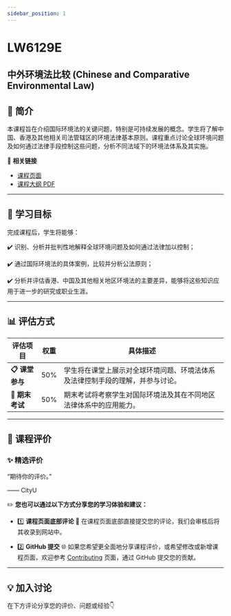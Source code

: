 ```yaml
---
sidebar_position: 1
---
```


# LW6129E
## 中外环境法比较 (Chinese and Comparative Environmental Law)

## **📘 简介**
本课程旨在介绍国际环境法的关键问题，特别是可持续发展的概念。学生将了解中国、香港及其他相关司法管辖区的环境法律基本原则。课程重点讨论全球环境问题及如何通过法律手段控制这些问题，分析不同法域下的环境法体系及其实施。

🔗 **相关链接**
- [课程页面](https://www.cityu.edu.hk/catalogue/pg/202425/course/LW6129E.htm)
- [课程大纲 PDF](https://www.cityu.edu.hk/catalogue/pg/202425/course/LW6129E.pdf)

---

## **🎯 学习目标**

完成课程后，学生将能够：

✔️ 识别、分析并批判性地解释全球环境问题及如何通过法律加以控制；

✔️ 通过国际环境法的具体案例，比较并分析公法原则；

✔️ 分析并评估香港、中国及其他相关地区环境法的主要差异，能够将这些知识应用于进一步的研究或职业生涯。

---

## **📊 评估方式**

| **评估项目**          | **权重** | **具体描述**                                                                                       |
|----------------------|---------|---------------------------------------------------------------------------------------------------|
| **📋 课堂参与**       | 50%     | 学生将在课堂上展示对全球环境问题、环境法体系及法律控制手段的理解，并参与讨论。                    |
| **📂 期末考试**       | 50%     | 期末考试将考察学生对国际环境法及其在不同地区法律体系中的应用能力。                                |

---

## **💬 课程评价**

### ✨ **精选评价**
<div className={commentStyles.commentBox}>
    <p className={commentStyles.commentText}>
        “期待你的评价。”
    </p>
    <p className={commentStyles.commentAuthor}>—— CityU</p>
</div>

✏️ **您也可以通过以下方式分享您的学习体验和建议：**

- 1️⃣ **课程页面底部评论**
💬 在课程页面底部直接提交您的评论，我们会审核后将其收录到网站中。

- 2️⃣ **GitHub 提交**
🌐 如果您希望更全面地分享课程评价，或希望修改或新增课程页面，欢迎参考 [Contributing](https://penjc.github.io/CityU/contributing) 页面，通过 GitHub 提交您的贡献。

---

## **💡 加入讨论**

在下方评论分享您的评价、问题或经验👇
<Utterances />
